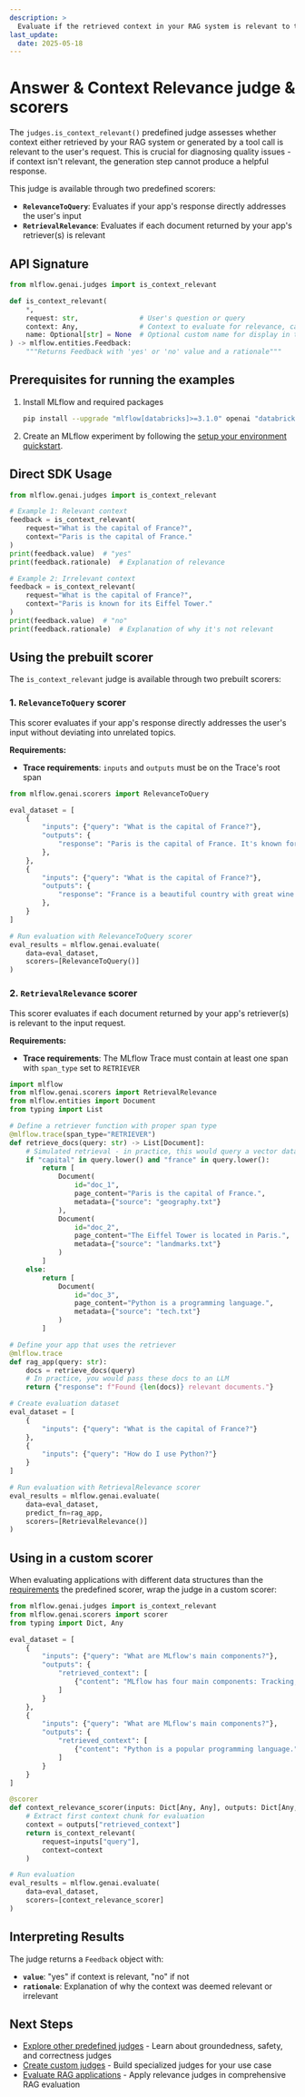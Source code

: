 ```yaml
---
description: >
  Evaluate if the retrieved context in your RAG system is relevant to the user's original request using the is_context_relevant judge and RelevanceToQuery/RetrievalRelevance scorers.
last_update:
  date: 2025-05-18
---
```


# Answer & Context Relevance judge & scorers

The `judges.is_context_relevant()` predefined judge assesses whether context either retrieved by your RAG system or generated by a tool call is relevant to the user's request. This is crucial for diagnosing quality issues - if context isn't relevant, the generation step cannot produce a helpful response.

This judge is available through two predefined scorers:

- **`RelevanceToQuery`**: Evaluates if your app's response directly addresses the user's input
- **`RetrievalRelevance`**: Evaluates if each document returned by your app's retriever(s) is relevant

## API Signature

<!-- :::danger TODO
🔴 Link API reference docs
::: -->

```python
from mlflow.genai.judges import is_context_relevant

def is_context_relevant(
    *,
    request: str,               # User's question or query
    context: Any,               # Context to evaluate for relevance, can be any Python primitive or a JSON-seralizable dict
    name: Optional[str] = None  # Optional custom name for display in the MLflow UIs
) -> mlflow.entities.Feedback:
    """Returns Feedback with 'yes' or 'no' value and a rationale"""
```

## Prerequisites for running the examples

1. Install MLflow and required packages

   ```bash
   pip install --upgrade "mlflow[databricks]>=3.1.0" openai "databricks-connect>=16.1"
   ```

2. Create an MLflow experiment by following the [setup your environment quickstart](/mlflow3/genai/getting-started/connect-environment).

## Direct SDK Usage

```python
from mlflow.genai.judges import is_context_relevant

# Example 1: Relevant context
feedback = is_context_relevant(
    request="What is the capital of France?",
    context="Paris is the capital of France."
)
print(feedback.value)  # "yes"
print(feedback.rationale)  # Explanation of relevance

# Example 2: Irrelevant context
feedback = is_context_relevant(
    request="What is the capital of France?",
    context="Paris is known for its Eiffel Tower."
)
print(feedback.value)  # "no"
print(feedback.rationale)  # Explanation of why it's not relevant
```

## Using the prebuilt scorer

The `is_context_relevant` judge is available through two prebuilt scorers:

### 1. `RelevanceToQuery` scorer

This scorer evaluates if your app's response directly addresses the user's input without deviating into unrelated topics.

**Requirements:**

- **Trace requirements**: `inputs` and `outputs` must be on the Trace's root span

```python
from mlflow.genai.scorers import RelevanceToQuery

eval_dataset = [
    {
        "inputs": {"query": "What is the capital of France?"},
        "outputs": {
            "response": "Paris is the capital of France. It's known for the Eiffel Tower and is a major European city."
        },
    },
    {
        "inputs": {"query": "What is the capital of France?"},
        "outputs": {
            "response": "France is a beautiful country with great wine and cuisine."
        },
    }
]

# Run evaluation with RelevanceToQuery scorer
eval_results = mlflow.genai.evaluate(
    data=eval_dataset,
    scorers=[RelevanceToQuery()]
)
```

### 2. `RetrievalRelevance` scorer

This scorer evaluates if each document returned by your app's retriever(s) is relevant to the input request.

**Requirements:**

- **Trace requirements**: The MLflow Trace must contain at least one span with `span_type` set to `RETRIEVER`

```python
import mlflow
from mlflow.genai.scorers import RetrievalRelevance
from mlflow.entities import Document
from typing import List

# Define a retriever function with proper span type
@mlflow.trace(span_type="RETRIEVER")
def retrieve_docs(query: str) -> List[Document]:
    # Simulated retrieval - in practice, this would query a vector database
    if "capital" in query.lower() and "france" in query.lower():
        return [
            Document(
                id="doc_1",
                page_content="Paris is the capital of France.",
                metadata={"source": "geography.txt"}
            ),
            Document(
                id="doc_2",
                page_content="The Eiffel Tower is located in Paris.",
                metadata={"source": "landmarks.txt"}
            )
        ]
    else:
        return [
            Document(
                id="doc_3",
                page_content="Python is a programming language.",
                metadata={"source": "tech.txt"}
            )
        ]

# Define your app that uses the retriever
@mlflow.trace
def rag_app(query: str):
    docs = retrieve_docs(query)
    # In practice, you would pass these docs to an LLM
    return {"response": f"Found {len(docs)} relevant documents."}

# Create evaluation dataset
eval_dataset = [
    {
        "inputs": {"query": "What is the capital of France?"}
    },
    {
        "inputs": {"query": "How do I use Python?"}
    }
]

# Run evaluation with RetrievalRelevance scorer
eval_results = mlflow.genai.evaluate(
    data=eval_dataset,
    predict_fn=rag_app,
    scorers=[RetrievalRelevance()]
)
```

## Using in a custom scorer

When evaluating applications with different data structures than the [requirements](#using-the-prebuilt-scorer) the predefined scorer, wrap the judge in a custom scorer:

```python
from mlflow.genai.judges import is_context_relevant
from mlflow.genai.scorers import scorer
from typing import Dict, Any

eval_dataset = [
    {
        "inputs": {"query": "What are MLflow's main components?"},
        "outputs": {
            "retrieved_context": [
                {"content": "MLflow has four main components: Tracking, Projects, Models, and Registry."}
            ]
        }
    },
    {
        "inputs": {"query": "What are MLflow's main components?"},
        "outputs": {
            "retrieved_context": [
                {"content": "Python is a popular programming language."}
            ]
        }
    }
]

@scorer
def context_relevance_scorer(inputs: Dict[Any, Any], outputs: Dict[Any, Any]):
    # Extract first context chunk for evaluation
    context = outputs["retrieved_context"]
    return is_context_relevant(
        request=inputs["query"],
        context=context
    )

# Run evaluation
eval_results = mlflow.genai.evaluate(
    data=eval_dataset,
    scorers=[context_relevance_scorer]
)
```

## Interpreting Results

The judge returns a `Feedback` object with:

- **`value`**: "yes" if context is relevant, "no" if not
- **`rationale`**: Explanation of why the context was deemed relevant or irrelevant

## Next Steps

- [Explore other predefined judges](/genai/eval-monitor/concepts/judges/pre-built-judges-scorers) - Learn about groundedness, safety, and correctness judges
- [Create custom judges](/genai/eval-monitor/custom-judge/index) - Build specialized judges for your use case
- [Evaluate RAG applications](/genai/eval-monitor/evaluate-app) - Apply relevance judges in comprehensive RAG evaluation
